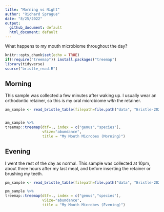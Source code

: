 ```yaml
---
title: "Morning vs Night"
author: "Richard Sprague"
date: "8/25/2022"
output:
  github_document: default
  html_document: default
---
```


What happens to my mouth microbiome throughout the day?

```r
knitr::opts_chunk$set(echo = TRUE)
if(!require("treemap")) install.packages("treemap")
library(tidyverse)
source("bristle_read.R")

```

## Morning

This sample was collected a few minutes after waking up. I usually wear an orthodontic retainer, so this is my oral microbiome *with* the retainer.

```r

am_sample <- read_bristle_table(filepath=file.path("data", "Bristle-2022-08-02-AM.xlsx"))


am_sample %>% 
treemap::treemap(dtf=., index = c("genus","species"),
                 vSize="abundance",
                 title = "My Mouth Microbes (Morning)")

```



## Evening


I went the rest of the day as normal. This sample was collected at 10pm, about three hours after my last meal, and before inserting the retainer or brushing my teeth.

```r

pm_sample <- read_bristle_table(filepath=file.path("data", "Bristle-2022-08-02-PM.xlsx"))

pm_sample %>% 
treemap::treemap(dtf=., index = c("genus","species"),
                 vSize="abundance",
                 title = "My Mouth Microbes (Evening)")
```

